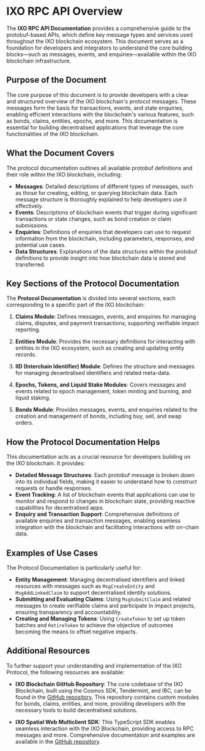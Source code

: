 # IXO RPC API Overview

The **IXO RPC API Documentation** provides a comprehensive guide to the protobuf-based APIs, which define key message types and services used throughout the IXO blockchain ecosystem. This document serves as a foundation for developers and integrators to understand the core building blocks—such as messages, events, and enquiries—available within the IXO blockchain infrastructure.

## Purpose of the Document

The core purpose of this document is to provide developers with a clear and structured overview of the IXO blockchain's protocol messages. These messages form the basis for transactions, events, and state enquiries, enabling efficient interactions with the blockchain's various features, such as bonds, claims, entities, epochs, and more. This documentation is essential for building decentralised applications that leverage the core functionalities of the IXO blockchain.

## What the Document Covers

The protocol documentation outlines all available protobuf definitions and their role within the IXO blockchain, including:

- **Messages**: Detailed descriptions of different types of messages, such as those for creating, editing, or querying blockchain data. Each message structure is thoroughly explained to help developers use it effectively.
- **Events**: Descriptions of blockchain events that trigger during significant transactions or state changes, such as bond creation or claim submissions.
- **Enquiries**: Definitions of enquiries that developers can use to request information from the blockchain, including parameters, responses, and potential use cases.
- **Data Structures**: Explanations of the data structures within the protobuf definitions to provide insight into how blockchain data is stored and transferred.

## Key Sections of the Protocol Documentation

The **Protocol Documentation** is divided into several sections, each corresponding to a specific part of the IXO blockchain:

1. **Claims Module**: Defines messages, events, and enquiries for managing claims, disputes, and payment transactions, supporting verifiable impact reporting.

2. **Entities Module**: Provides the necessary definitions for interacting with entities in the IXO ecosystem, such as creating and updating entity records.

3. **IID (Interchain Identifier) Module**: Defines the structure and messages for managing decentralised identifiers and related meta-data.

4. **Epochs, Tokens, and Liquid Stake Modules**: Covers messages and events related to epoch management, token minting and burning, and liquid staking.

5. **Bonds Module**: Provides messages, events, and enquiries related to the creation and management of bonds, including buy, sell, and swap orders.

## How the Protocol Documentation Helps

This documentation acts as a crucial resource for developers building on the IXO blockchain. It provides:

- **Detailed Message Structures**: Each protobuf message is broken down into its individual fields, making it easier to understand how to construct requests or handle responses.
- **Event Tracking**: A list of blockchain events that applications can use to monitor and respond to changes in blockchain state, providing reactive capabilities for decentralised apps.
- **Enquiry and Transaction Support**: Comprehensive definitions of available enquiries and transaction messages, enabling seamless integration with the blockchain and facilitating interactions with on-chain data.

## Examples of Use Cases

The Protocol Documentation is particularly useful for:

- **Entity Management**: Managing decentralised identifiers and linked resources with messages such as `MsgCreateEntity` and `MsgAddLinkedClaim` to support decentralised identity solutions.
- **Submitting and Evaluating Claims**: Using `MsgSubmitClaim` and related messages to create verifiable claims and participate in impact projects, ensuring transparency and accountability.
- **Creating and Managing Tokens**: Using `CreateToken` to set up token batches and `RetireToken` to achieve the objective of outcomes becoming the means to offset negative impacts.

## Additional Resources

To further support your understanding and implementation of the IXO Protocol, the following resources are available:

- **IXO Blockchain GitHub Repository**: The core codebase of the IXO Blockchain, built using the Cosmos SDK, Tendermint, and IBC, can be found in the [GitHub repository](https://github.com/ixofoundation/ixo-blockchain). This repository contains custom modules for bonds, claims, entities, and more, providing developers with the necessary tools to build decentralised solutions.

- **IXO Spatial Web Multiclient SDK**: This TypeScript SDK enables seamless interaction with the IXO Blockchain, providing access to RPC messages and more. Comprehensive documentation and examples are available in the [GitHub repository](https://github.com/ixofoundation/ixo-MultiClient-SDK).